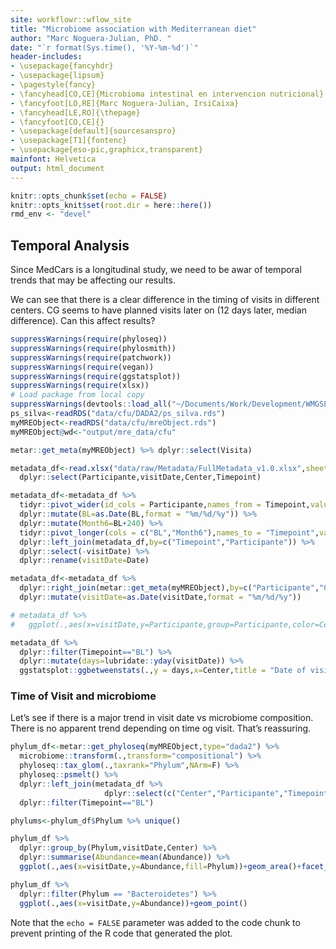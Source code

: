```yaml
---
site: workflowr::wflow_site
title: "Microbiome association with Mediterranean diet"
author: "Marc Noguera-Julian, PhD. "
date: "`r format(Sys.time(), '%Y-%m-%d')`"
header-includes:
- \usepackage{fancyhdr}
- \usepackage{lipsum}
- \pagestyle{fancy}
- \fancyhead[CO,CE]{Microbioma intestinal en intervencion nutricional}
- \fancyfoot[LO,RE]{Marc Noguera-Julian, IrsiCaixa}
- \fancyhead[LE,RO]{\thepage}
- \fancyfoot[CO,CE]{}
- \usepackage[default]{sourcesanspro}
- \usepackage[T1]{fontenc}
- \usepackage{eso-pic,graphicx,transparent}
mainfont: Helvetica
output: html_document
---
```


```r
knitr::opts_chunk$set(echo = FALSE)
knitr::opts_knit$set(root.dir = here::here())
rmd_env <- "devel"
```

## Temporal Analysis

Since MedCars is a longitudinal study, we need to be awar of temporal trends that may be affecting our results.

We can see that there is a clear difference in the timing of visits in different centers. CG seems to have planned visits later on (12 days later, median difference). Can this affect results?

```r
suppressWarnings(require(phyloseq))
suppressWarnings(require(phylosmith))
suppressWarnings(require(patchwork))
suppressWarnings(require(vegan))
suppressWarnings(require(ggstatsplot))
suppressWarnings(require(xlsx))
# Load package from local copy
suppressWarnings(devtools::load_all("~/Documents/Work/Development/WMGSPipeline/"))
ps_silva<-readRDS("data/cfu/DADA2/ps_silva.rds")
myMREObject<-readRDS("data/cfu/mreObject.rds")
myMREObject@wd<-"output/mre_data/cfu"

metar::get_meta(myMREObject) %>% dplyr::select(Visita)

metadata_df<-read.xlsx("data/raw/Metadata/FullMetadata_v1.0.xlsx",sheetIndex = 1) %>% 
  dplyr::select(Participante,visitDate,Center,Timepoint)

metadata_df<-metadata_df %>% 
  tidyr::pivot_wider(id_cols = Participante,names_from = Timepoint,values_from = visitDate) %>% 
  dplyr::mutate(BL=as.Date(BL,format = "%m/%d/%y")) %>% 
  dplyr::mutate(Month6=BL+240) %>% 
  tidyr::pivot_longer(cols = c("BL","Month6"),names_to = "Timepoint",values_to = "Date") %>% 
  dplyr::left_join(metadata_df,by=c("Timepoint","Participante")) %>% 
  dplyr::select(-visitDate) %>% 
  dplyr::rename(visitDate=Date)

metadata_df<-metadata_df %>% 
  dplyr::right_join(metar::get_meta(myMREObject),by=c("Participante","Center","Timepoint")) %>% 
  dplyr::mutate(visitDate=as.Date(visitDate,format = "%m/%d/%y"))

# metadata_df %>%
#   ggplot(.,aes(x=visitDate,y=Participante,group=Participante,color=Center))+geom_point()+geom_line()

metadata_df %>% 
  dplyr::filter(Timepoint=="BL") %>% 
  dplyr::mutate(days=lubridate::yday(visitDate)) %>%
  ggstatsplot::ggbetweenstats(.,y = days,x=Center,title = "Date of visit")
```

### Time of Visit and microbiome

Let's see if there is a major trend in visit date vs microbiome composition. There is no apparent trend depending on time og visit. That's reassuring.

```r
phylum_df<-metar::get_phyloseq(myMREObject,type="dada2") %>% 
  microbiome::transform(.,transform="compositional") %>% 
  phyloseq::tax_glom(.,taxrank="Phylum",NArm=F) %>% 
  phyloseq::psmelt() %>% 
  dplyr::left_join(metadata_df %>%
                     dplyr::select(c("Center","Participante","Timepoint","visitDate")),by=c("Center","Participante","Timepoint")) %>%
  dplyr::filter(Timepoint=="BL")

phylums<-phylum_df$Phylum %>% unique()

phylum_df %>% 
  dplyr::group_by(Phylum,visitDate,Center) %>% 
  dplyr::summarise(Abundance=mean(Abundance)) %>% 
  ggplot(.,aes(x=visitDate,y=Abundance,fill=Phylum))+geom_area()+facet_grid(~Center)

phylum_df %>% 
  dplyr::filter(Phylum == "Bacteroidetes") %>% 
  ggplot(.,aes(x=visitDate,y=Abundance))+geom_point()
```

Note that the `echo = FALSE` parameter was added to the code chunk to prevent printing of the R code that generated the plot.
